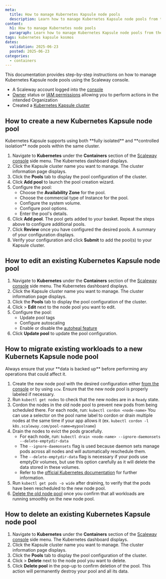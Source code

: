 ```yaml
---
meta:
  title: How to manage Kubernetes Kapsule node pools
  description: Learn how to manage Kubernetes Kapsule node pools from the Scaleway console.
content:
  h1: How to manage Kubernetes node pools
  paragraph: Learn how to manage Kubernetes Kapsule node pools from the Scaleway console.
tags: kubernetes kapsule kosmos
dates:
  validation: 2025-06-23
  posted: 2025-06-23
categories:
  - containers
---
```


This documentation provides step-by-step instructions on how to manage Kubernetes Kapsule node pools using the Scaleway console.

<Macro id="requirements" />

- A Scaleway account logged into the [console](https://console.scaleway.com)
- [Owner](/iam/concepts/#owner) status or [IAM permissions](/iam/concepts/#permission) allowing you to perform actions in the intended Organization
- Created a [Kubernetes Kapsule cluster](/kubernetes/how-to/create-cluster/)

## How to create a new Kubernetes Kapsule node pool

<Message type="tip">
  Kubernetes Kapsule supports using both **fully isolated** and **controlled isolation** node pools within the same cluster.
</Message>

1. Navigate to **Kubernetes** under the **Containers** section of the [Scaleway console](https://console.scaleway.com/) side menu. The Kubernetes dashboard displays.
2. Click the Kapsule cluster name you want to manage. The cluster information page displays.
3. Click the **Pools** tab to display the pool configuration of the cluster.
4. Click **Add pool** to launch the pool creation wizard.
5. Configure the pool:
    - Choose the **Availability Zone** for the pool.
    - Choose the commercial type of Instance for the pool.
    - Configure the system volume.
    - Configure pool options.
    - Enter the pool's details.
6. Click **Add pool**. The pool gets added to your basket. Repeat the steps above to configure additional pools.
7. Click **Review** once you have configured the desired pools. A summary of your configuration displays.
8. Verify your configuration and click **Submit** to add the pool(s) to your Kapsule cluster.

## How to edit an existing Kubernetes Kapsule node pool

1. Navigate to **Kubernetes** under the **Containers** section of the [Scaleway console](https://console.scaleway.com/) side menu. The Kubernetes dashboard displays.
2. Click the Kapsule cluster name you want to manage. The cluster information page displays.
3. Click the **Pools** tab to display the pool configuration of the cluster.
4. Click <Icon name="more" /> > **Edit** next to the node pool you want to edit.
5. Configure the pool:
    - Update pool tags
    - Configure autoscaling
    - Enable or disable the [autoheal feature](/kubernetes/reference-content/using-kapsule-autoheal-feature/)
6. Click **Update pool** to update the pool configuration.

## How to migrate existing workloads to a new Kubernets Kapsule node pool

<Message type="important">
  Always ensure that your **data is backed up** before performing any operations that could affect it.
</Message>

1. Create the new node pool with the desired configuration either [from the console](#how-to-create-a-new-kubernetes-kapsule-node-pool) or by using `scw`.
    <Message type="tip">
      Ensure that the new node pool is properly labeled if necessary.
    </Message>
2. Run `kubectl get nodes` to check that the new nodes are in a `Ready` state.
3. Cordon the nodes in the old node pool to prevent new pods from being scheduled there. For each node, run: `kubectl cordon <node-name>`
    <Message type="tip">
      You can use a selector on the pool name label to cordon or drain multiple nodes at the same time if your app allows it (ex. `kubectl cordon -l k8s.scaleway.com/pool-name=mypoolname`)
    </Message>
4. Drain the nodes to evict the pods gracefully.
   - For each node, run: `kubectl drain <node-name> --ignore-daemonsets --delete-emptydir-data`
   - The `--ignore-daemonsets` flag is used because daemon sets manage pods across all nodes and will automatically reschedule them.
   - The `--delete-emptydir-data` flag is necessary if your pods use emptyDir volumes, but use this option carefully as it will delete the data stored in these volumes.
   - Refer to the [official Kubernetes documentation](https://kubernetes.io/docs/tasks/administer-cluster/safely-drain-node/) for further information.
5. Run `kubectl get pods -o wide` after draining, to verify that the pods have been rescheduled to the new node pool.
6. [Delete the old node pool](#how-to-delete-an-existing-kubernetes-kapsule-node-pool) once you confirm that all workloads are running smoothly on the new node pool.

## How to delete an existing Kubernetes Kapsule node pool

1. Navigate to **Kubernetes** under the **Containers** section of the [Scaleway console](https://console.scaleway.com/) side menu. The Kubernetes dashboard displays.
2. Click the Kapsule cluster name you want to manage. The cluster information page displays.
3. Click the **Pools** tab to display the pool configuration of the cluster.
4. Click <Icon name="more" /> > **Delete** next to the node pool you want to delete.
5. Click **Delete pool** in the pop-up to confirm deletion of the pool.
    <Message type="important">
      This action will permanently destroy your pool and all its data.
    </Message>